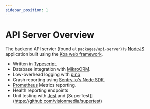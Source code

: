 ```yaml
---
sidebar_position: 1
---
```


# API Server Overview

The backend API servier (found at `packages/api-server`) is [NodeJS](https://nodejs.org) application built using the [Koa web framework](https://koajs.com).

- Written in [Typescript](https://www.typescriptlang.org).
- Database integration with [MikroORM](https://mikro-orm.io).
- Low-overhead logging with [pino](https://getpino.io)
- Crash reporting using [Sentry.io's Node SDK](https://docs.sentry.io/platforms/node/).
- [Prometheus](https://prometheus.io) Metrics reporting.
- Health reporting endpoints
- Unit testing with [Jest](https://jestjs.io/) and [SuperTest]](https://github.com/visionmedia/supertest)
